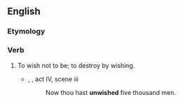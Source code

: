 ==English==

===Etymology===
{{prefix|en|un|wish}}

===Verb===
{{en-verb|unwishes|unwishing|unwished}}

# {{lb|en|transitive|obsolete}} To wish not to be; to destroy by wishing.
#* {{rfdatek|en|Shakespeare}}, ''{{w|Henry V}}'', act IV, scene iii
#*: Now thou hast '''unwished''' five thousand men.